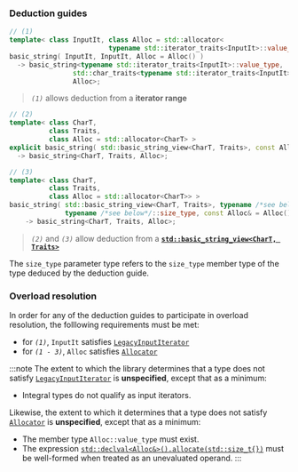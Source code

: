 ### Deduction guides
```cpp
// (1)
template< class InputIt, class Alloc = std::allocator<
                         typename std::iterator_traits<InputIt>::value_type> >
basic_string( InputIt, InputIt, Alloc = Alloc() )
  -> basic_string<typename std::iterator_traits<InputIt>::value_type,
                std::char_traits<typename std::iterator_traits<InputIt>::value_type>,
                Alloc>;
```
> *`(1)`* allows deduction from a **iterator range**

```cpp
// (2)
template< class CharT,
          class Traits,
          class Alloc = std::allocator<CharT> >
explicit basic_string( std::basic_string_view<CharT, Traits>, const Alloc& = Alloc() )
  -> basic_string<CharT, Traits, Alloc>;
```
```cpp
// (3)
template< class CharT,
          class Traits,
          class Alloc = std::allocator<CharT>> >
basic_string( std::basic_string_view<CharT, Traits>, typename /*see below*/::size_type,
              typename /*see below*/::size_type, const Alloc& = Alloc() )
    -> basic_string<CharT, Traits, Alloc>;
```
> *`(2)`* and *`(3)`* allow deduction from a [**`std::basic_string_view<CharT, Traits>`**](/docs/std/containers/strings/string_view)

The `size_type` parameter type refers to the `size_type` member type of the type deduced by the deduction guide.

### Overload resolution
In order for any of the deduction guides to participate in overload resolution,
the folllowing requirements must be met:
 - for *`(1)`*, `InputIt` satisfies [`LegacyInputIterator`](#)
 - for *`(1 - 3)`*, `Alloc` satisfies [`Allocator`](#)

:::note
The extent to which the library determines that a type does not satisfy [`LegacyInputIterator`](#) is **unspecified**,
except that as a minimum:
 - Integral types do not qualify as input iterators.

Likewise, the extent to which it determines that a type does not satisfy [`Allocator`](#) is **unspecified**,
except that as a minimum:
 - The member type `Alloc::value_type` must exist.
 - The expression [`std::declval<Alloc&>().allocate(std::size_t{})`](#) must be well-formed when treated as an unevaluated operand.
:::